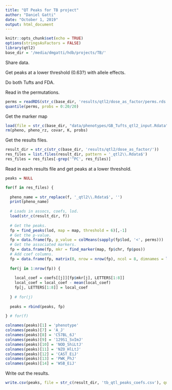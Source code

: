 ```yaml
---
title: "QT Peaks for TB project"
author: "Daniel Gatti"
date: "October 1, 2019"
output: html_document
---
```


```r
knitr::opts_chunk$set(echo = TRUE)
options(stringsAsFactors = FALSE)
library(qtl2)
base_dir = '/media/dmgatti/hdb/projects/TB/'
```

Share data.

Get peaks at a lower threshold (0.63?) with allele effects.

Do both Tufts and FDA.

Read in the permutations.

```r
perms = readRDS(str_c(base_dir, 'results/qtl2/dose_as_factor/perms.rds'))
quantile(perms, probs = 0:20/20)
```

Get the marker map
```r
load(file = str_c(base_dir, "data/phenotypes/GB_Tufts_qtl2_input.Rdata"))
rm(pheno, pheno_rz, covar, K, probs)
```


Get the results files.

```r
result_dir = str_c(str_c(base_dir, 'results/qtl2/dose_as_factor/'))
res_files = list.files(result_dir, pattern = '_qtl2\\.Rdata$')
res_files = res_files[-grep('^PC', res_files)]
```

Read in each results file and get peaks at a lower threshold.

```r
peaks = NULL

for(f in res_files) {
  
  pheno_name = str_replace(f, '_qtl2\\.Rdata$', '')
  print(pheno_name)
  
  # Loads in assocs, coefs, lod.
  load(str_c(result_dir, f))
  
  # Get the peaks.
  fp = find_peaks(lod, map = map, threshold = 6)[,-1]
  # Get the p-value.
  fp = data.frame(fp, p_value = colMeans(sapply(fp$lod, '<', perms)))
  # Get the associated markers.
  fp = data.frame(fp, mkr = find_marker(map, fp$chr, fp$pos))
  # Add coef columns.
  fp = data.frame(fp, matrix(0, nrow = nrow(fp), ncol = 8, dimnames = list(NULL, LETTERS[1:8])))
  
  for(j in 1:nrow(fp)) {
    
    local_coef = coefs[[j]][fp$mkr[j], LETTERS[1:8]]
    local_coef = local_coef - mean(local_coef)
    fp[j, LETTERS[1:8]] = local_coef
    
  } # for(j)
  
  peaks = rbind(peaks, fp)
  
} # for(f)
```


```r
colnames(peaks)[1] = 'phenotype'
colnames(peaks)[7] = 'A_J'
colnames(peaks)[8] = 'C57BL_6J'
colnames(peaks)[9] = '129S1_SvImJ'
colnames(peaks)[10] = 'NOD_ShiLtJ'
colnames(peaks)[11] = 'NZO_HlLtJ'
colnames(peaks)[12] = 'CAST_EiJ'
colnames(peaks)[13] = 'PWK_PhJ'
colnames(peaks)[14] = 'WSB_EiJ'
```

Write out the results.

```r
write.csv(peaks, file = str_c(result_dir, 'tb_qtl_peaks_coefs.csv'), quote = FALSE, row.names = FALSE)
```



